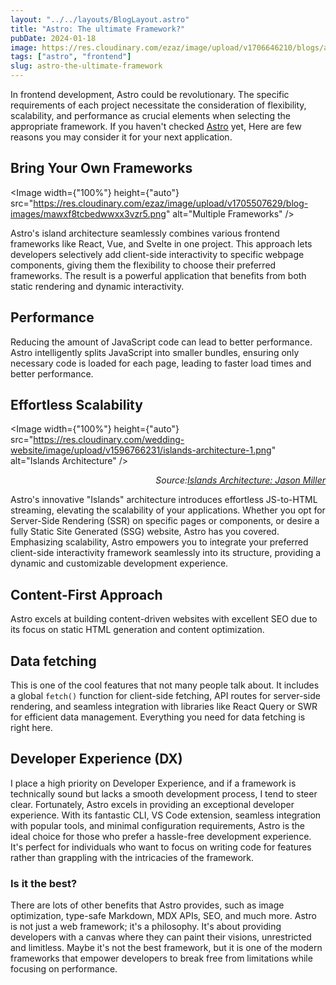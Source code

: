 ```yaml
---
layout: "../../layouts/BlogLayout.astro"
title: "Astro: The ultimate Framework?"
pubDate: 2024-01-18
image: https://res.cloudinary.com/ezaz/image/upload/v1706646210/blogs/astro-the-ultimate-frmaework_tdl2kk.jpg
tags: ["astro", "frontend"]
slug: astro-the-ultimate-framework
---
```



In frontend development, Astro could be revolutionary. The specific requirements of each project necessitate the consideration of flexibility, scalability, and performance as crucial elements when selecting the appropriate framework. If you haven't checked [Astro](https://astro.build/) yet, Here are few reasons you may consider it for your next application.

## Bring Your Own Frameworks

<Image
  width={"100%"}
  height={"auto"}
  src="https://res.cloudinary.com/ezaz/image/upload/v1705507629/blog-images/mawxf8tcbedwwxx3vzr5.png"
  alt="Multiple Frameworks"
/>

Astro's island architecture seamlessly combines various frontend frameworks like React, Vue, and Svelte in one project. This approach lets developers selectively add client-side interactivity to specific webpage components, giving them the flexibility to choose their preferred frameworks. The result is a powerful application that benefits from both static rendering and dynamic interactivity.

## Performance

Reducing the amount of JavaScript code can lead to better performance. Astro intelligently splits JavaScript into smaller bundles, ensuring only necessary code is loaded for each page, leading to faster load times and better performance.

## Effortless Scalability

<Image
  width={"100%"}
  height={"auto"}
  src="https://res.cloudinary.com/wedding-website/image/upload/v1596766231/islands-architecture-1.png"
  alt="Islands Architecture"
/>

<span style="font-style: italic;display: flex;justify-content: end;">
  Source:
  <a href="https://jasonformat.com/islands-architecture/">
    Islands Architecture: Jason Miller
  </a>
</span>

Astro's innovative "Islands" architecture introduces effortless JS-to-HTML streaming, elevating the scalability of your applications. Whether you opt for Server-Side Rendering (SSR) on specific pages or components, or desire a fully Static Site Generated (SSG) website, Astro has you covered. Emphasizing scalability, Astro empowers you to integrate your preferred client-side interactivity framework seamlessly into its structure, providing a dynamic and customizable development experience.

## Content-First Approach

Astro excels at building content-driven websites with excellent SEO due to its focus on static HTML generation and content optimization.

## Data fetching

This is one of the cool features that not many people talk about. It includes a global `fetch()` function for client-side fetching, API routes for server-side rendering, and seamless integration with libraries like React Query or SWR for efficient data management. Everything you need for data fetching is right here.

## Developer Experience (DX)

I place a high priority on Developer Experience, and if a framework is technically sound but lacks a smooth development process, I tend to steer clear. Fortunately, Astro excels in providing an exceptional developer experience. With its fantastic CLI, VS Code extension, seamless integration with popular tools, and minimal configuration requirements, Astro is the ideal choice for those who prefer a hassle-free development experience. It's perfect for individuals who want to focus on writing code for features rather than grappling with the intricacies of the framework.

### Is it the best?

There are lots of other benefits that Astro provides, such as image optimization, type-safe Markdown, MDX APIs, SEO, and much more. Astro is not just a web framework; it's a philosophy. It's about providing developers with a canvas where they can paint their visions, unrestricted and limitless. Maybe it's not the best framework, but it is one of the modern frameworks that empower developers to break free from limitations while focusing on performance.
